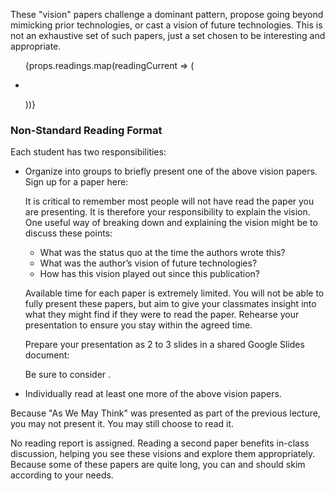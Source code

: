 
These "vision" papers challenge a dominant pattern,
propose going beyond mimicking prior technologies, or cast a vision of future technologies.
This is not an exhaustive set of such papers, just a set chosen to be interesting and appropriate.

<ul>
    {props.readings.map(readingCurrent => (
        <li key={readingCurrent.title}>
            <p><FormattedReading reading={readingCurrent}/></p>
        </li>
    ))}
</ul>

### Non-Standard Reading Format

Each student has two responsibilities:

- Organize into groups to briefly present one of the above vision papers. Sign up for a paper here:

  <p><CourseInformationLink linkName="linkVisionsOrganization" /></p>

  It is critical to remember most people will not have read the paper you are presenting.
  It is therefore your responsibility to explain the vision.
  One useful way of breaking down and explaining the vision might be to discuss these points:

  - What was the status quo at the time the authors wrote this?
  - What was the author’s vision of future technologies?
  - How has this vision played out since this publication?

  Available time for each paper is extremely limited.
  You will not be able to fully present these papers,
  but aim to give your classmates insight into what they might find if they were to read the paper.
  Rehearse your presentation to ensure you stay within the agreed time.

  Prepare your presentation as 2 to 3 slides in a shared Google Slides document:

  <p><CourseInformationLink linkName="linkVisionsSlides" /></p>

  Be sure to consider <CourseInformationLink linkName="linkAccessiblePresentations" anchorText="Guidance on Making Your Presentation Accessible" />.

- Individually read at least one more of the above vision papers.

Because "As We May Think" was presented as part of the previous lecture, you may not present it. You may still choose to read it.

No reading report is assigned.
Reading a second paper benefits in-class discussion, helping you see these visions and explore them appropriately.
Because some of these papers are quite long, you can and should skim according to your needs.
